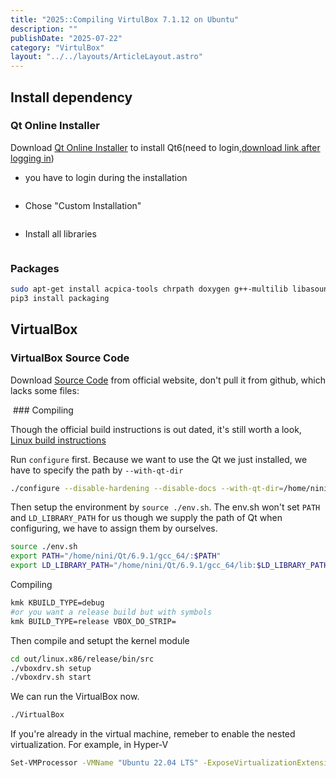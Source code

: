 ```yaml
---
title: "2025::Compiling VirtulBox 7.1.12 on Ubuntu"
description: ""
publishDate: "2025-07-22"
category: "VirtulBox"
layout: "../../layouts/ArticleLayout.astro"
---
```


## Install dependency

### Qt Online Installer

Download [Qt Online Installer](https://doc.qt.io/qt-6/qt-online-installation.html) to install Qt6(need to login,[download link after logging in](https://my.qt.io/download))

- you have to login during the installation
<Image src="./1.png" alt=""/>

- Chose "Custom Installation"
<Image src="./2.png" alt=""/>

- Install all libraries

<Image src="./3.png" alt=""/>

### Packages

```sh
sudo apt-get install acpica-tools chrpath doxygen g++-multilib libasound2-dev libcap-dev libcurl4-openssl-dev libidl-dev libopus-dev libpam0g-dev libpulse-dev libsdl1.2-dev libsdl-ttf2.0-dev libssl-dev libvpx-dev libxcursor-dev libxinerama-dev libxml2-dev libxml2-utils libxmu-dev libxrandr-dev make nasm python3-dev python2.7-dev texlive texlive-fonts-extra texlive-latex-extra unzip xsltproc default-jdk libstdc++5 libxslt1-dev linux-kernel-headers makeself mesa-common-dev subversion yasm zlib1g-dev glslang-tools lib32z1 libc6-dev-i386 lib32gcc-s1 xsltproc docbook-xsl libdevmapper-dev pylint python3-psycopg2 python3-willow python3-pip
pip3 install packaging
```

## VirtualBox

### VirtualBox Source Code
Download [Source Code](https://www.virtualbox.org/wiki/Downloads) from official website, don't pull it from github, which lacks some files:

<Image src="./4.png" alt=""/>
### Compiling

Though the official build instructions is out dated, it's still worth a look, [Linux build instructions](https://www.virtualbox.org/wiki/Linux%20build%20instructions)

Run `configure` first. Because we want to use the Qt we just installed, we have to specify the path by `--with-qt-dir`
```sh
./configure --disable-hardening --disable-docs --with-qt-dir=/home/nini/Qt/6.9.1/gcc_64/
```

Then setup the environment by `source ./env.sh`. The env.sh won't set `PATH` and `LD_LIBRARY_PATH` for us though we supply the path of Qt when configuring, we have to assign them by ourselves.

```sh
source ./env.sh 
export PATH="/home/nini/Qt/6.9.1/gcc_64/:$PATH"
export LD_LIBRARY_PATH="/home/nini/Qt/6.9.1/gcc_64/lib:$LD_LIBRARY_PATH"
```

Compiling
```sh
kmk KBUILD_TYPE=debug
#or you want a release build but with symbols
kmk BUILD_TYPE=release VBOX_DO_STRIP=
```
Then compile and setupt the kernel module
```sh
cd out/linux.x86/release/bin/src
./vboxdrv.sh setup
./vboxdrv.sh start
```
We can run the VirtualBox now.
```sh
./VirtualBox
```
If you're already in the virtual machine, remeber to enable the nested virtualization. For example, in Hyper-V
```sh
Set-VMProcessor -VMName "Ubuntu 22.04 LTS" -ExposeVirtualizationExtensions $true  
```
